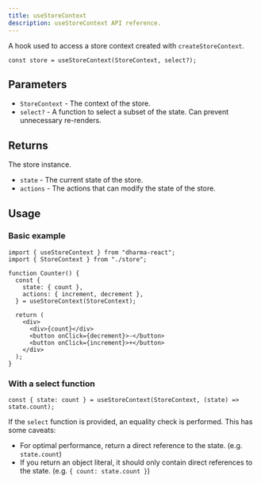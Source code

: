 ```yaml
---
title: useStoreContext
description: useStoreContext API reference.
---
```


A hook used to access a store context created with `createStoreContext`.

```tsx
const store = useStoreContext(StoreContext, select?);
```

## Parameters

- `StoreContext` - The context of the store.
- `select?` - A function to select a subset of the state. Can prevent unnecessary re-renders.

## Returns

The store instance.

- `state` - The current state of the store.
- `actions` - The actions that can modify the state of the store.

## Usage

### Basic example

```tsx
import { useStoreContext } from "dharma-react";
import { StoreContext } from "./store";

function Counter() {
  const {
    state: { count },
    actions: { increment, decrement },
  } = useStoreContext(StoreContext);

  return (
    <div>
      <div>{count}</div>
      <button onClick={decrement}>-</button>
      <button onClick={increment}>+</button>
    </div>
  );
}
```

### With a select function

```tsx
const { state: count } = useStoreContext(StoreContext, (state) => state.count);
```

If the `select` function is provided, an equality check is performed. This has some caveats:

- For optimal performance, return a direct reference to the state. (e.g. `state.count`)
- If you return an object literal, it should only contain direct references to the state. (e.g. `{ count: state.count }`)
